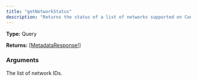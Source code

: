 ```yaml
---
title: "getNetworkStatus"
description: "Returns the status of a list of networks supported on Codex."
---
```


**Type:** Query

**Returns:** [[MetadataResponse!]](/api-reference/types/metadataresponse)

### Arguments

<ResponseField name="networkIds" type="[Int!]!" required>
  The list of network IDs.
</ResponseField>

